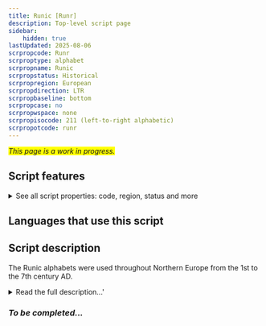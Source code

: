 ```yaml
---
title: Runic [Runr]
description: Top-level script page
sidebar:
    hidden: true
lastUpdated: 2025-08-06
scrpropcode: Runr
scrproptype: alphabet
scrpropname: Runic
scrpropstatus: Historical
scrpropregion: European
scrpropdirection: LTR
scrpropbaseline: bottom
scrpropcase: no
scrpropwspace: none
scrpropisocode: 211 (left-to-right alphabetic)
scrpropotcode: runr
---
```


<span style='background-color:yellow'>_This page is a work in progress._</span>


## Script features

<details>
<summary> See all script properties: code, region, status and more</summary>
<ScriptInfo />
</details>

## Languages that use this script

<WsList script='Runr' wsMax='5' />

## Script description

The Runic alphabets were used throughout Northern Europe from the 1st to the 7th century AD.

<details><summary>Read the full description...'</summary>_Not yet available._</details>

### _To be completed..._


